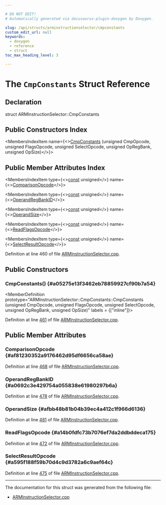 ```yaml
---

# DO NOT EDIT!
# Automatically generated via docusaurus-plugin-doxygen by Doxygen.

slug: /api/structs/arminstructionselector/cmpconstants
custom_edit_url: null
keywords:
  - doxygen
  - reference
  - struct
toc_max_heading_level: 3

---
```





# The `CmpConstants` Struct Reference

<DoxygenPage pluginConfig={pluginConfig}>



## Declaration

<CodeBlock>struct ARMInstructionSelector::CmpConstants</CodeBlock>

## Public Constructors Index

<MembersIndex>

<MembersIndexItem
  name={<><a href="#a05275e13f3462eb78859927cf90b7a54">CmpConstants</a> (unsigned CmpOpcode, unsigned FlagsOpcode, unsigned SelectOpcode, unsigned OpRegBank, unsigned OpSize)</>}>
</MembersIndexItem>

</MembersIndex>

## Public Member Attributes Index

<MembersIndex>

<MembersIndexItem
  type={<><a href="/docs/api/files/lib/lib/target/lib/target/aarch64/aarch64promoteconstant-cpp/#a90f8350fecae261c25be85d38b451bff">const</a> unsigned</>}
  name={<><a href="#af81230352a9176462d95df6656ca58ae">ComparisonOpcode</a></>}>
</MembersIndexItem>

<MembersIndexItem
  type={<><a href="/docs/api/files/lib/lib/target/lib/target/aarch64/aarch64promoteconstant-cpp/#a90f8350fecae261c25be85d38b451bff">const</a> unsigned</>}
  name={<><a href="#a0692c3e429754a055838e61980297b6a">OperandRegBankID</a></>}>
</MembersIndexItem>

<MembersIndexItem
  type={<><a href="/docs/api/files/lib/lib/target/lib/target/aarch64/aarch64promoteconstant-cpp/#a90f8350fecae261c25be85d38b451bff">const</a> unsigned</>}
  name={<><a href="#afbb48b81b04b39ec4a412c1f966d6136">OperandSize</a></>}>
</MembersIndexItem>

<MembersIndexItem
  type={<><a href="/docs/api/files/lib/lib/target/lib/target/aarch64/aarch64promoteconstant-cpp/#a90f8350fecae261c25be85d38b451bff">const</a> unsigned</>}
  name={<><a href="#a14b0fdfc73b7076ef7da2ddbddeca175">ReadFlagsOpcode</a></>}>
</MembersIndexItem>

<MembersIndexItem
  type={<><a href="/docs/api/files/lib/lib/target/lib/target/aarch64/aarch64promoteconstant-cpp/#a90f8350fecae261c25be85d38b451bff">const</a> unsigned</>}
  name={<><a href="#a595f188f59b70d4c9d3782a6c9aef64c">SelectResultOpcode</a></>}>
</MembersIndexItem>

</MembersIndex>


Definition at line 460 of file <a href="/docs/api/files/lib/lib/target/lib/target/arm/arminstructionselector-cpp">ARMInstructionSelector.cpp</a>.

<SectionDefinition>

## Public Constructors

### CmpConstants() {#a05275e13f3462eb78859927cf90b7a54}

<MemberDefinition
  prototype="ARMInstructionSelector::CmpConstants::CmpConstants (unsigned CmpOpcode, unsigned FlagsOpcode, unsigned SelectOpcode, unsigned OpRegBank, unsigned OpSize)"
  labels = {["inline"]}>

Definition at line <a href="/docs/api/files/lib/lib/target/lib/target/arm/arminstructionselector-cpp/#l00461">461</a> of file <a href="/docs/api/files/lib/lib/target/lib/target/arm/arminstructionselector-cpp">ARMInstructionSelector.cpp</a>.
</MemberDefinition>

</SectionDefinition>

<SectionDefinition>

## Public Member Attributes

### ComparisonOpcode {#af81230352a9176462d95df6656ca58ae}

<MemberDefinition
  prototype="const unsigned ARMInstructionSelector::CmpConstants::ComparisonOpcode">

Definition at line <a href="/docs/api/files/lib/lib/target/lib/target/arm/arminstructionselector-cpp/#l00468">468</a> of file <a href="/docs/api/files/lib/lib/target/lib/target/arm/arminstructionselector-cpp">ARMInstructionSelector.cpp</a>.
</MemberDefinition>

### OperandRegBankID {#a0692c3e429754a055838e61980297b6a}

<MemberDefinition
  prototype="const unsigned ARMInstructionSelector::CmpConstants::OperandRegBankID">

Definition at line <a href="/docs/api/files/lib/lib/target/lib/target/arm/arminstructionselector-cpp/#l00478">478</a> of file <a href="/docs/api/files/lib/lib/target/lib/target/arm/arminstructionselector-cpp">ARMInstructionSelector.cpp</a>.
</MemberDefinition>

### OperandSize {#afbb48b81b04b39ec4a412c1f966d6136}

<MemberDefinition
  prototype="const unsigned ARMInstructionSelector::CmpConstants::OperandSize">

Definition at line <a href="/docs/api/files/lib/lib/target/lib/target/arm/arminstructionselector-cpp/#l00481">481</a> of file <a href="/docs/api/files/lib/lib/target/lib/target/arm/arminstructionselector-cpp">ARMInstructionSelector.cpp</a>.
</MemberDefinition>

### ReadFlagsOpcode {#a14b0fdfc73b7076ef7da2ddbddeca175}

<MemberDefinition
  prototype="const unsigned ARMInstructionSelector::CmpConstants::ReadFlagsOpcode">

Definition at line <a href="/docs/api/files/lib/lib/target/lib/target/arm/arminstructionselector-cpp/#l00472">472</a> of file <a href="/docs/api/files/lib/lib/target/lib/target/arm/arminstructionselector-cpp">ARMInstructionSelector.cpp</a>.
</MemberDefinition>

### SelectResultOpcode {#a595f188f59b70d4c9d3782a6c9aef64c}

<MemberDefinition
  prototype="const unsigned ARMInstructionSelector::CmpConstants::SelectResultOpcode">

Definition at line <a href="/docs/api/files/lib/lib/target/lib/target/arm/arminstructionselector-cpp/#l00475">475</a> of file <a href="/docs/api/files/lib/lib/target/lib/target/arm/arminstructionselector-cpp">ARMInstructionSelector.cpp</a>.
</MemberDefinition>

</SectionDefinition>

<hr/>

The documentation for this struct was generated from the following file:

<ul>
<li><a href="/docs/api/files/lib/lib/target/lib/target/arm/arminstructionselector-cpp">ARMInstructionSelector.cpp</a></li>
</ul>

</DoxygenPage>
